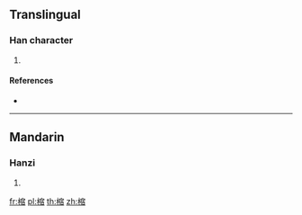==Translingual==

===Han character===
{{Han char|rn=75|rad=木|as=11|sn=15|four=|canj=DJOA}}

# {{defn|Han|sort=木11}}

====References====
* {{Han ref|kx=0549.220|dkj=15421|dj=0937.170|hdz=21284.120|uh=6A0E|ud=27150}}

----

==Mandarin==

===Hanzi===
{{cmn-hanzi|pin=[[suō]] ([[suo1]])|wg=so<sup>1</sup>}}

# {{defn|lang=cmn|sort=木11}}

[[fr:樎]]
[[pl:樎]]
[[th:樎]]
[[zh:樎]]